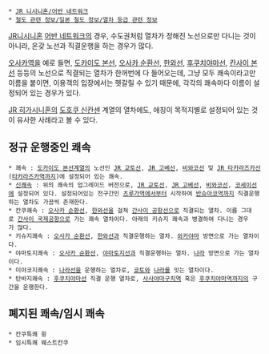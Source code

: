  * [[JR 니시니혼|JR 니시니혼/]][[어반 네트워크]]
 * [[철도 관련 정보|철도 관련 정보/]][[일본 철도 정보|일본 철도 정보/]][[일본 철도 정보/열차 등급 관련 정보|열차 등급 관련 정보]]

[[JR니시니혼]] [[어반 네트워크]]의 경우, 수도권처럼 열차가 정해진 노선으로만 다니는 것이 아니라, 온갖 노선과 직결운행을 하는 경우가 많다.

[[오사카역]]을 예로 들면, [[도카이도 본선]], [[오사카 순환선]], [[한와선]], [[후쿠치야마선]], [[칸사이 본선]] 등등의 노선으로 직결되는 열차가 한꺼번에 다 들어오는데, 그냥 모두 쾌속이라고만 이름을 붙이면, 이용객의 입장에서는 헷갈릴 수 있기 때문에, 각각의 쾌속마다 이름이 설정되어 있는 경우가 있다.

[[JR 히가시니혼]]의 [[도호쿠 신칸센]] 계열의 열차에도, 애칭이 목적지별로 설정되어 있는 것이 유사한 사례라고 볼 수 있다.

== 정규 운행중인 쾌속 ==
 * 쾌속 : [[도카이도 본선]]계열의 노선인 [[JR 교토선]], [[JR 고베선]], [[비와코선]] 및 [[후쿠치야마선|JR 타카라즈카선]]([[타카라즈카역]]까지)에 설정되어 있는 쾌속.
 * [[신쾌속(JR 니시니혼)|신쾌속]] : 위의 쾌속의 업그레이드 버전으로, [[JR 교토선]], [[JR 고베선]], [[비와코선]], [[코세이선]]에 설정되어 있다. 설정되어있는 전구간인 [[츠루가역]]에서부터 시작하여 [[반슈아코역]]까지 직결운행하는 열차도 가끔씩 존재한다.
 * 칸쿠쾌속 : [[오사카 순환선]], [[한와선]]을 걸쳐 [[간사이 공항선]]으로 직결되는 열차. 이름 그대로 [[간사이 국제공항]]으로 가는 쾌속 열차이다. 아래의 키슈지 쾌속과 병결하여 다니는 경우가 많다.
 * 키슈지쾌속 : [[오사카 순환선]], [[한와선]]과 직결운행하는 열차. [[와카야마]] 방면으로 가는 열차이다.
 * 야마토지쾌속 : [[오사카 순환선]], [[야마토지선]]과 직결운행하는 열차. [[나라]] 방면으로 가는 열차이다.
 * 미야코지쾌속 : [[나라선]]을 운행하는 열차로, [[쿄토]]와 [[나라]]를 잇는 열차이다.
 * 탄바지쾌속 : [[후쿠치야마선]] 직결 운행 열차로, [[사사야마구치역]] 혹은 [[후쿠치야마역]]까지의 구간을 운행한다.

== 폐지된 쾌속/임시 쾌속 ==
 * 칸쿠특쾌 윙
 * 임시특쾌 웨스트칸쿠
